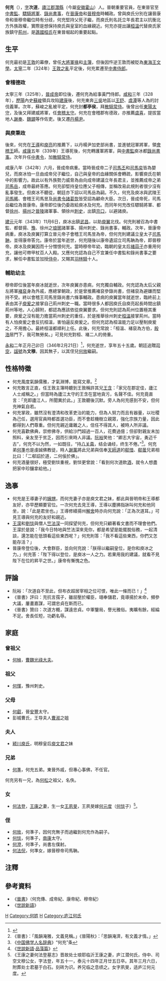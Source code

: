 {{Infobox Biography
| subject_name   = 何充
| image_name     = 
| image_size     = 
| image_caption  = 
| date_of_birth  = 292年
| place_of_birth = [[西晉|西晉]][[廬江郡|廬江郡]]
| date_of_death  = 346年2月21日
| place_of_death = [[東晉|東晉]][[建康|建康]]
| occupation     = 晉朝重要官員
}}
'''何充'''（{{bd|292年||346年|2月21日|catIdx=H}}），[[表字|字]]'''次道'''，[[廬江郡|廬江郡]][[灊縣|灊縣]]（今屬[[安徽|安徽]][[霍山|霍山]]）人。晉朝重要官員，在東晉官至[[中書監|中書監]]、[[驃騎將軍|驃騎將軍]]、[[錄尚書事|錄尚書事]]，在[[晉康帝|晉康帝]]和[[晉穆帝|晉穆帝]]時輔政。曾與庾氏分別在讓晉康帝和晉穆帝繼位時有分歧，何充堅持父死子繼，而庾氏則名託立年長君主以抗衡北方外族政權，實際是想保持庾氏與皇室的血緣親近。何充亦提出讓[[桓溫|桓溫]]代替庾氏家族鎮守[[荊州|荊州]]，是[[譙國桓氏|譙國桓氏]]在東晉堀起的重要起點。

== 生平 ==
何充最初是[[王敦|王敦]]的幕僚，曾任[[大將軍|大將軍]][[掾|掾]]和[[主簿|主簿]]，但後因忤逆王敦而被貶為[[司馬沖|東海王]][[文學|文學]]。[[太寧_(東晉)|太寧]]二年（324年）[[王敦之亂|王敦之亂]]平定後，何充累遷至[[中書侍郎|中書侍郎]]。

=== 會稽德政 ===
太寧三年（325年），[[晉成帝|晉成帝]]即位後，遷何充為給事黃門侍郎。[[咸和_(東晉)|咸和]]三年（328年），[[歷陽|歷陽]]內史[[蘇峻|蘇峻]]領兵攻陷[[建康|建康]]後，何充東奔[[三吳|三吳]]地區以[[王舒|王舒]]、[[虞潭|虞潭]]等人為的討伐義軍。次年，蘇峻之亂被平定，何充封'''都亭侯'''，拜[[散騎常侍|散騎常侍]]。後曾出任[[東陽|東陽]][[太守|太守]]，及後又拜建威將軍，任[[會稽|會稽]][[太守|太守]]。何充在會稽郡有德政，亦推薦[[虞喜|虞喜]]，提拔當地人[[謝奉|謝奉]]、[[魏顗|魏顗]]等作佐吏。後又遷[[丹楊尹|丹楊尹]]。

=== 與庾秉政 ===
後來，何充在[[王導|王導]]和[[庾亮|庾亮]]的推薦下，以丹楊尹加吏部尚書，並進號冠軍將軍，領[[司馬昱|會稽王]]師。[[咸康_(東晉)|咸康]]五年（339年）王導死後，何充轉護軍將軍，與[[中書監|中書監]]庾冰都[[錄尚書事|錄尚書事]]。次年升任[[中書令|中書令]]，加[[散騎常侍|散騎常侍]]。

咸康八年（342年）六月，晉成帝病重。當時晉成帝二子[[司馬丕|司馬丕]]和[[司馬奕|司馬奕]]皆為嬰兒，而庾冰怕一旦由成帝兒子繼位，自己與皇帝的血緣關係會轉疏，影響庾氏在朝中的影響力。故此以有外族勢力威脅為由向成帝建議立年長君主，並推薦成帝之弟[[司馬岳|司馬岳]]，成帝最終答應。何充卻堅持皇位應父子相傳，並稱改易此規則者很少沒有亂事發生。但庾冰不聽從，朝廷亦下詔以司馬岳為嗣。不久，何充及庾冰與武陵王[[司馬晞|司馬晞]]、會稽王司馬昱及[[尚書令|尚書令]][[諸葛恢|諸葛恢]]皆受詔為顧命大臣。次日，晉成帝死，司馬岳繼位為晉康帝。康帝即位後仍委政給庾冰及何充。而同年何充改任驃騎將軍、都督[[徐州_(古代)|徐州]]、[[揚州_(古代)|揚州]]之[[晉陵|晉陵]]諸軍事、領徐州[[刺史|刺史]]，出鎮[[京口|京口]]，以避諸庾。

[[建元_(东晋)|建元]]元年（343年）11月6日，庾冰出鎮[[武昌|武昌]]，以助[[庾翼|庾翼]]北伐。何充則被召為中書監、都督揚、[[豫州|豫]]、徐州之[[琅琊|琅琊]]諸軍事、揚州刺史、錄尚書事，輔政。次年，晉康帝病重，庾冰及庾翼打算立晉元帝子會稽王司馬昱為帝，但何充則建議立皇太子[[司馬聃|司馬聃]]，並得康帝答允。康帝於當年逝世，何充隨後以康帝遺詔立司馬聃為帝，即晉穆帝。庾冰及庾翼因而十分憎恨何充。當時穆帝年幼，臨朝的皇太后[[褚蒜子|褚蒜子]]亦重用何充，讓他可帶甲杖百人入殿。又應何充認為自己不宜兼任中書監和錄尚書事之要求，解任中書監並加授[[侍中|侍中]]，又賜其[[羽林騎|羽林騎]]十人。

=== 輔助幼主 ===
穆帝即位後當年庾冰就逝世，次年庾翼亦患病，何充獨自輔政。何充認為太后父親左將軍[[褚裒|褚裒]]身為外戚，應總掌朝政，於是曾推薦褚裒參錄尚書，但褚裒為避嫌而堅持不受。終以會稽王司馬昱錄尚書六條事輔政。患病的庾翼當年就逝世，臨終前上表由其子[[庾爰之|庾爰之]]接掌自己荊州刺史一職。當時很多人都因庾氏自庾亮起長時間出鎮荊州等地，人心歸附，都認為應該依從庾翼要求。但何充則認為荊州位置極其重要，庾爰之沒有能力擔當荊州刺史的重任，於是推舉徐州刺史[[桓溫|桓溫]]接掌荊州。當時有人怕庾爰之會反抗桓溫，害怕逼反庾爰之。但何充認為桓溫能力足以壓制庾爰之，不用擔心。最終桓溫都順利上任。此後，何充常說：「桓溫、褚裒為方伯，[[殷浩_(東晉)|殷浩]]居門下，我可無勞矣。」可見何充對桓、褚二人的倚重。

[[永和_(東晉)|永和]]二年正月己卯日（346年2月21日）<ref>{{Cite web |url=http://sinocal.sinica.edu.tw/ |title=兩千年中西曆轉換 |accessdate=2011-03-02 |archive-date=2018-06-15 |archive-url=https://web.archive.org/web/20180615004633/http://sinocal.sinica.edu.tw/ |dead-url=yes }}</ref>，何充逝世，享年五十五歲。朝廷追贈[[司空|司空]]，[[諡號|諡號]]為'''文穆'''。因其無子，以其侄兒[[何放|何放]]繼嗣。

== 性格特徵 ==
*何充風度氣韻儒雅，才氣淵博，能寫文章。<ref>《晉書》：「風韻淹雅，文義見稱。」《晉陽秋》：「思韻淹濟，有文義才情。」</ref>
*何充敢言正直，任王敦主簿時聽到王敦稱許其兄[[王含|王含]]：「家兄在郡定佳，廬江人士咸稱之。」但當時為廬江太守的王含在當地貪污，名聲不佳。何充竟直言：「充即廬江人，所聞異於此。」王敦聽後沉默。旁人為何充感到不安，但何充神氣自若。
*何充掌政，雖然沒有澄清和改革吏治的能力，但為人努力而且有器量，以社稷為己任，選用官員時都首選功臣，而不會趁機樹立親眾，強化宗族力量，因此都得到人們尊重。但何充親近庸雜之人，信任不得其人，被時人所非議。
*何充喜歡佛典，崇修佛寺，供給沙門超過一百人，花費過億；但卻對親友未加照料，亲友至于贫乏，因而引來時人非議。[[阮裕|阮裕]]笑他：“卿志大宇宙，勇迈千古”，何充不以为然，一如既往，“持[[八关斋|八关斋]]，结会诵经，终生不倦。”<ref>《[[中国佛学人名辞典|中国佛学人名辞典]]》“何充”条</ref>。何充弟[[何準|何準]]也是虔誠佛教徒，時人[[謝萬|謝萬]]將此兄弟與信奉[[天師道|天師道]]的[[郗愔|郗愔]]、[[郗曇|郗曇]]兄弟相比曰：「二郗諂於道，二何佞於佛」。
*何充酒量很好，極受劉惔重視，劉惔更曾說：「看到何次道飲[[酒|酒]]，就令人想盡把家中珍釀拿給他。」

== 逸事 ==
*何充是王導妻子的[[姨甥|姨甥]]，而何充妻子亦是庾文君之妹，都此與晉明帝和王導都友好，亦早歷顯要官位。一次何充去見王導，王導以塵拂指牀叫何充和他同坐，說：「此是君坐也。」王導修繕揚州[[解舍|解舍]]時亦向何充說：「正為次道耳。」可見王導與何充的友好和親近。
*[[王濛|王濛]]和[[劉惔|劉惔]]與僧人[[竺法深|竺法深]]一同探望何充，但何充只顧著看文書而不理會他們。王濛於是說：「我今日特地與竺法深來見你，都是希望是能擺脫俗務，一起清談，還怎能在低頭看這些東西呢？」何充則答：「我不看這些東西，你們又怎能存活？」
*晉康帝登位後，大會群臣，並向何充說：「朕得以繼嗣皇位，是你和庾冰之力。」何充答：「陛下得以登位，是庾冰一人之力。若果用我的建議，就看不見陛下在位的昇平之世。」康帝有慚愧之色。

== 評論 ==
*阮裕：「次道自不至此，但布衣超居宰相之位可恨，唯此一條而已！」<ref>《[[世說新語|世說新語]]·[[世說新語/品藻|品藻篇]]》</ref>
*《晉書》評曰：充抗言孺子，雖屈壓於權臣，翊奉儲君，竟導揚於末命，頻參大議，屢畫嘉謀，可謂忠貞在斯而已。
*《晉書》贊曰：次道方概，謀遠忠貞。中軍鑒局，譽光雅俗。夷曠有餘，經綸不足。舍長任短，功虧名辱。

== 家庭 ==
=== 曾祖父 ===
*[[何楨|何楨]]，[[曹魏|曹魏]][[光祿大夫|光祿大夫]]。

=== 祖父 ===
*[[何惲|何惲]]，豫州刺史。

=== 父母 ===
*[[何叡|何叡]]，晉[[安豐|安豐]]太守。
*彭城曹氏，王导夫人[[曹淑_(晋朝)|曹淑]]之姐

===夫人===
*[[颍川庾氏|颍川庾氏]]，明穆皇后[[庾文君|庾文君]]之妹

=== 兄弟 ===
*[[何準|何準]]，何充五弟。東晉外戚，但專心事佛，不任官。
何充另有一兄，為[[何松|何松]]之祖父，名佚。

=== 女 ===
*[[何法登|何法登]]，[[王康之|王康之]]妻，生一女[[王夙旻|王夙旻]]，王夙旻嫁[[何元度|何元度]]（[[何惔|何惔]]子）<ref>《王康之妻何法登墓志》晋故处士琅耶临沂王康之妻，庐江潜何氏，侍中、司空文穆公女，字法登，年五十一，泰元十四年正月廿五日卒。其年三月六日，附葬处士君墓于白石。刻砖为识。养兄临之息绩之。女字夙旻，适庐江何元度。</ref>。

=== 侄 ===
*[[何放|何放]]，何準子，因何充無子而過繼到何充作為嗣子。
*[[何惔|何惔]]，何準子，[[南康|南康]]太守。
*[[何澄_(晉朝)|何澄]]，何準子，尚書左僕射。
*[[何法倪|何法倪]]，何準女，嫁晉穆帝司馬聃。

==注釋==
<div class="references-small">
<references />
</div>

== 參考資料 ==
*《[[晉書|晉書]]》（何充傳、成帝紀、康帝紀、穆帝紀）
*《[[世說新語|世說新語]]》
[[Category:晉朝政治人物|H]]
[[Category:何姓|Category:何姓]]
[[Category:諡文穆|H]]
[[Category:庐江何氏|Category:庐江何氏]]